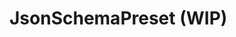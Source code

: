 
# JsonSchemaPreset (WIP)

<SourceCode
  href="https://github.com/bytedance/flowgram.ai/tree/main/packages/materials/form-materials/src/plugins/json-schema-preset"
/>
